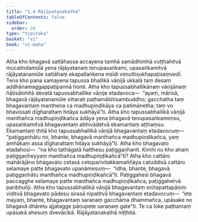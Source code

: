 ```yaml
---
title: "1.4 Rājāyatanakathā"
tableOfContents: false
sidebar:
  order: 34
type: "tipitaka"
basket: "vi"
book: "vi-maha"
---
```



<DynamicBreadcrumb />

<Division number="6" book="vi-maha" bookNo="3" page="4">

<Paragraph number="21" book="vi-maha">
Atha kho bhagavā sattāhassa accayena tamhā samādhimhā vuṭṭhahitvā mucalindamūlā yena rājāyatanaṃ tenupasaṅkami, upasaṅkamitvā rājāyatanamūle sattāhaṃ ekapallaṅkena nisīdi vimuttisukhapaṭisaṃvedī. Tena kho pana samayena tapussa bhallikā vāṇijā ukkalā taṃ desaṃ addhānamaggappaṭipannā honti. Atha kho tapussabhallikānaṃ vāṇijānaṃ ñātisālohitā devatā tapussabhallike vāṇije etadavoca—  “ayaṃ, mārisā, bhagavā rājāyatanamūle viharati paṭhamābhisambuddho; gacchatha taṃ bhagavantaṃ manthena ca madhupiṇḍikāya ca patimānetha; taṃ vo bhavissati dīgharattaṃ hitāya sukhāyā”ti.
</Paragraph>

<Paragraph number="22" book="vi-maha">
Atha kho tapussabhallikā vāṇijā manthañca madhupiṇḍikañca ādāya yena bhagavā tenupasaṅkamiṃsu, upasaṅkamitvā bhagavantaṃ abhivādetvā ekamantaṃ aṭṭhaṃsu. Ekamantaṃ ṭhitā kho tapussabhallikā vāṇijā bhagavantaṃ etadavocuṃ—  “paṭiggaṇhātu no, bhante, bhagavā manthañca madhupiṇḍikañca, yaṃ amhākaṃ assa dīgharattaṃ hitāya sukhāyā”ti. Atha kho bhagavato etadahosi—  “na kho tathāgatā hatthesu paṭiggaṇhanti. Kimhi nu kho ahaṃ paṭiggaṇheyyaṃ manthañca madhupiṇḍikañcā”ti? Atha kho cattāro mahārājāno bhagavato cetasā cetoparivitakkamaññāya catuddisā cattāro selamaye patte bhagavato upanāmesuṃ—  “idha, bhante, bhagavā paṭiggaṇhātu manthañca madhupiṇḍikañcā”ti. Paṭiggahesi bhagavā paccagghe selamaye patte manthañca madhupiṇḍikañca, paṭiggahetvā paribhuñji.
</Paragraph>

<Paragraph number="23" book="vi-maha">
Atha kho tapussabhallikā vāṇijā bhagavantaṃ onītapattapāṇiṃ viditvā bhagavato pādesu sirasā nipatitvā bhagavantaṃ etadavocuṃ—  “ete mayaṃ, bhante, bhagavantaṃ saraṇaṃ gacchāma dhammañca, upāsake no bhagavā dhāretu ajjatagge pāṇupete saraṇaṃ gate”ti. Te ca loke paṭhamaṃ upāsakā ahesuṃ dvevācikā.

</Paragraph>
</Division>

<Paragraph number="24" type="center" book="vi-maha">
Rājāyatanakathā niṭṭhitā.
</Paragraph>